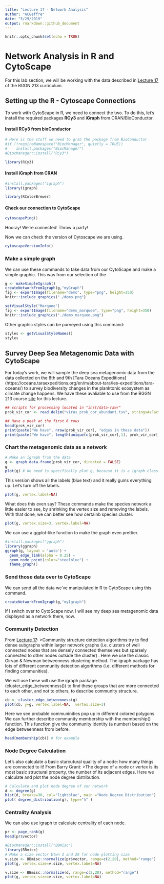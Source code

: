 ```yaml
---
title: "Lecture 17 - Network Analysis"
author: "ACGeffre"
date: "5/29/2019"
output: rmarkdown::github_document
---
```


```r
knitr::opts_chunk$set(echo = TRUE)
```

# Network Analysis in R and CytoScape

For this lab section, we will be working with the data described in [Lecture 17](https://bioboot.github.io/bggn213_S19/class-material/lecture17_BGGN213_S19_new.html) of the BGGN 213 curriculum.

## Setting up the R - Cytoscape Connections

To work with CytoScape in R, we need to connect the two. To do this, let's install the required packages **RCy3** and **iGraph** from CRAN/BioConductor.

#### Install RCy3 from bioConductor
```r
# Here is the stuff we need to grab the package from BioConductor
#if (!requireNamespace("BiocManager", quietly = TRUE))
#    install.packages("BiocManager")
#BiocManager::install("RCy3")

library(RCy3)
```

#### Install iGraph from CRAN
```r
#install.packages("igraph")
library(igraph)
```

```r
library(RColorBrewer)
```

#### Check our connection to CytoScape
```r

cytoscapePing()
```
 Hooray!  We're connected!  Throw a party!
 
 
 Now we can check the version of Cytoscape we are using.
```r
cytoscapeVersionInfo()
```
 
### Make a simple graph
We can use these commands to take data from our CytoScape and make a simple graphic.  This was from our selection of the 
```r
g <- makeSimpleIgraph()
createNetworkFromIgraph(g,"myGraph")
fig <- exportImage(filename="demo", type="png", height=350)
knitr::include_graphics("./demo.png")
```
 
```r
setVisualStyle("Marquee")
fig <- exportImage(filename="demo_marquee", type="png", height=350)
knitr::include_graphics("./demo_marquee.png")
```

Other graphic styles can be purveyed using this command: 
```r
styles <- getVisualStyleNames()
styles
```

## Survey Deep Sea Metagenomic Data with CytoScape

For today's work, we will sample the deep sea metagenomic data from the data collected on the 8th and 9th [Tara Oceans Expeditions] (https://oceans.taraexpeditions.org/en/m/about-tara/les-expeditions/tara-oceans/) to survey biodiversity changes in the planktonic ecosystem as climate change happens. We have these avaliable to use from the BGGN 213 course [site](https://bioboot.github.io/bggn213_S19/lectures/#17) for this lecture. 
```r
## scripts for processing located in "inst/data-raw/"
prok_vir_cor <- read.delim("virus_prok_cor_abundant.tsv", stringsAsFactors = FALSE)

## Have a peak at the first 6 rows
head(prok_vir_cor)
print(paste("We have", nrow(prok_vir_cor), "edges in these data"))
print(paste("We have", length(unique(c(prok_vir_cor[,1], prok_vir_cor[,2]))), "unique species"))
```


### Chart the metagenomic data as a network
```r
# Make an igraph from the data
g <- graph.data.frame(prok_vir_cor, directed = FALSE)
g
plot(g) # We need to specifically plot g, because it is a igraph class object.
```

This version shows all the labels (blue text) and it really gums everything up. Let's turn off the labels.
```r
plot(g, vertex.label=NA)
```

What does this even say? These commands make the species network a little easier to see, by shrinking the vertex size and removing the labels. With that done, we can better see how certainb species cluster.
```r
plot(g, vertex.size=3, vertex.label=NA)
```

We can use a ggplot-like function to make the graph even prettier. 
```r
#install.packages("ggraph")
library(ggraph)
ggraph(g, layout = 'auto') +
  geom_edge_link(alpha = 0.25) +
  geom_node_point(color="steelblue") +
  theme_graph()
```

### Send those data over to CytoScape

We can send all the data we've manipulated in R to CytoScape using this command. 
```r
createNetworkFromIgraph(g,"myIgraph")
```

If I switch over to CytoScape now, I will see my deep sea metagenomic data displayed as a network there, now. 


### Community Detection
From [Lecture 17](https://bioboot.github.io/bggn213_S19/class-material/lecture17_BGGN213_S19_new.html): 
>Community structure detection algorithms try to find dense subgraphs within larger network graphs (i.e. clusters of well connected nodes that are densely connected themselves but sparsely connected to other nodes outside the cluster) . Here we use the classic Girvan & Newman betweenness clustering method. The igraph package has lots of different community detection algorithms (i.e. different methods for finding communities).

We will use these will use the igraph package (cluster_edge_betweenness()) to find these groups that are more connected to each other, and not to others, to describe community structure.

```r
cb <- cluster_edge_betweenness(g)
plot(cb, y=g, vertex.label=NA,  vertex.size=3)
```
 Here we see probable communinities pop up in different colored polygons. We can further describe community membership with the membership() function. This function give the community identity (a number) based on the edge betweenness from before.
 
```r
head(membership(cb)) # for example
```


### Node Degree Calculation
Let's also calculate a basic sturcutural quality of a node: how many things are connected to it!
From Barry Grant:
>The degree of a node or vertex is its most basic structural property, the number of its adjacent edges. Here we calculate and plot the node degree distribution.

```r
# Calculate and plot node degree of our network
d <- degree(g)
hist(d, breaks=30, col="lightblue", main ="Node Degree Distribution")
plot( degree_distribution(g), type="h" )
```
 
### Centrality Analysis
We can also use igraph to calculate centrality of each node.
```r
pr <- page_rank(g)
head(pr$vector)

#BiocManager::install("BBmisc")
library(BBmisc)
# Make a size vector btwn 2 and 20 for node plotting size
v.size <- BBmisc::normalize(pr$vector, range=c(2,20), method="range")
plot(g, vertex.size=v.size, vertex.label=NA)
```

```r
v.size <- BBmisc::normalize(d, range=c(2,20), method="range")
plot(g, vertex.size=v.size, vertex.label=NA)
```


